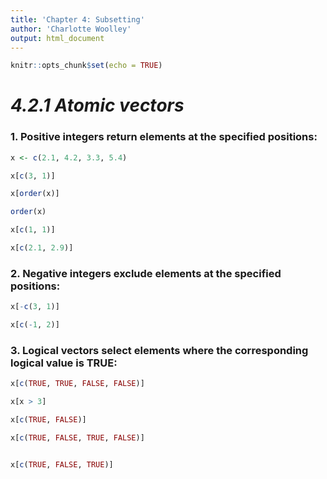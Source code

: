 ```yaml
---
title: 'Chapter 4: Subsetting'
author: 'Charlotte Woolley'
output: html_document
---
```


```r
knitr::opts_chunk$set(echo = TRUE)
```


# *4.2.1 Atomic vectors*

### 1. Positive integers return elements at the specified positions:

```r

x <- c(2.1, 4.2, 3.3, 5.4)

x[c(3, 1)]

x[order(x)]

order(x)

x[c(1, 1)]

x[c(2.1, 2.9)]


```


### 2. Negative integers exclude elements at the specified positions:

```r
x[-c(3, 1)]

x[c(-1, 2)]
```

### 3. Logical vectors select elements where the corresponding logical value is TRUE:

```r
x[c(TRUE, TRUE, FALSE, FALSE)]

x[x > 3]

x[c(TRUE, FALSE)]

x[c(TRUE, FALSE, TRUE, FALSE)]


x[c(TRUE, FALSE, TRUE)]

```

```r


```

